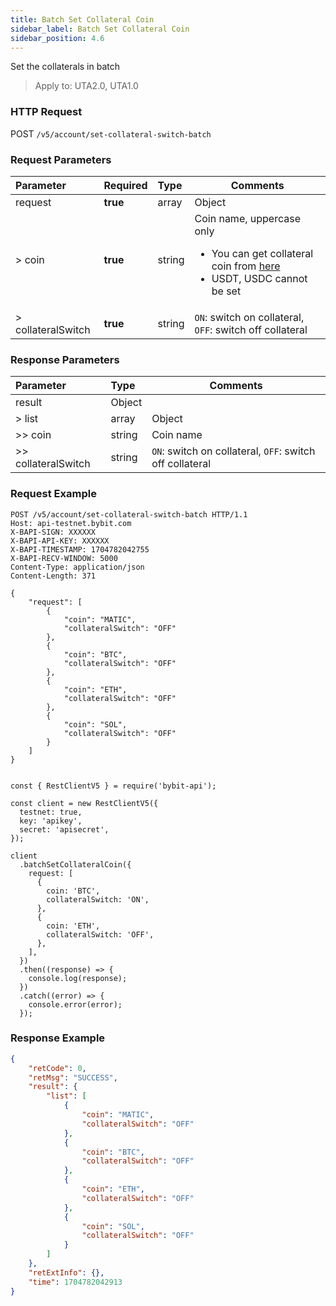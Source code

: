 ```yaml
---
title: Batch Set Collateral Coin
sidebar_label: Batch Set Collateral Coin
sidebar_position: 4.6
---
```

Set the collaterals in batch
> Apply to: UTA2.0, UTA1.0

### HTTP Request
POST `/v5/account/set-collateral-switch-batch`

### Request Parameters
| Parameter | Required | Type | Comments|
|:----- |:-------|:-----|------ |
|request |**true** |array |Object|
|> coin |**true** |string |Coin name, uppercase only <ul><li>You can get collateral coin from [here](collateral-info)</li><li>USDT, USDC cannot be set</li></ul>|
|> collateralSwitch |**true** |string |`ON`: switch on collateral, `OFF`: switch off collateral|

### Response Parameters
| Parameter | Type | Comments|
|:----- |:-----|------ |
|result |Object | |
|> list |array |Object|
|>> coin |string |Coin name|
|>> collateralSwitch |string |`ON`: switch on collateral, `OFF`: switch off collateral|

### Request Example

<Tabs groupId="programming-languages">
<TabItem value="http" label="HTTP">

```http
POST /v5/account/set-collateral-switch-batch HTTP/1.1
Host: api-testnet.bybit.com
X-BAPI-SIGN: XXXXXX
X-BAPI-API-KEY: XXXXXX
X-BAPI-TIMESTAMP: 1704782042755
X-BAPI-RECV-WINDOW: 5000
Content-Type: application/json
Content-Length: 371

{
    "request": [
        {
            "coin": "MATIC",
            "collateralSwitch": "OFF"
        },
        {
            "coin": "BTC",
            "collateralSwitch": "OFF"
        },
        {
            "coin": "ETH",
            "collateralSwitch": "OFF"
        },
        {
            "coin": "SOL",
            "collateralSwitch": "OFF"
        }
    ]
}
```

</TabItem>
<TabItem value="python" label="Python">

```python

```

</TabItem>

<TabItem value="Node" label="Node.js">

```n4js
const { RestClientV5 } = require('bybit-api');

const client = new RestClientV5({
  testnet: true,
  key: 'apikey',
  secret: 'apisecret',
});

client
  .batchSetCollateralCoin({
    request: [
      {
        coin: 'BTC',
        collateralSwitch: 'ON',
      },
      {
        coin: 'ETH',
        collateralSwitch: 'OFF',
      },
    ],
  })
  .then((response) => {
    console.log(response);
  })
  .catch((error) => {
    console.error(error);
  });
```

</TabItem>
</Tabs>

### Response Example

```json
{
    "retCode": 0,
    "retMsg": "SUCCESS",
    "result": {
        "list": [
            {
                "coin": "MATIC",
                "collateralSwitch": "OFF"
            },
            {
                "coin": "BTC",
                "collateralSwitch": "OFF"
            },
            {
                "coin": "ETH",
                "collateralSwitch": "OFF"
            },
            {
                "coin": "SOL",
                "collateralSwitch": "OFF"
            }
        ]
    },
    "retExtInfo": {},
    "time": 1704782042913
}
```